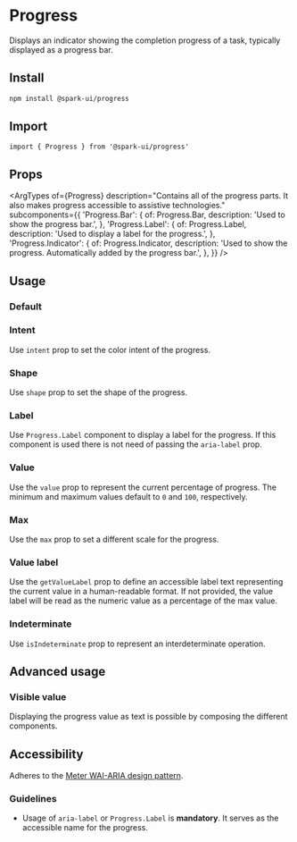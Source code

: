 


<Meta of={stories} />

# Progress

Displays an indicator showing the completion progress of a task, typically displayed as a progress bar.

## Install

```sh
npm install @spark-ui/progress
```

## Import

```tsx
import { Progress } from '@spark-ui/progress'
```

## Props

<ArgTypes
  of={Progress}
  description="Contains all of the progress parts. It also makes progress accessible to assistive technologies."
  subcomponents={{
    'Progress.Bar': {
      of: Progress.Bar,
      description: 'Used to show the progress bar.',
    },
    'Progress.Label': {
      of: Progress.Label,
      description: 'Used to display a label for the progress.',
    },
    'Progress.Indicator': {
      of: Progress.Indicator,
      description: 'Used to show the progress. Automatically added by the progress bar.',
    },
  }}
/>

## Usage

### Default

<Canvas of={stories.Default} />

### Intent

Use `intent` prop to set the color intent of the progress.

<Canvas of={stories.Intent} />

### Shape

Use `shape` prop to set the shape of the progress.

<Canvas of={stories.Shape} />

### Label

Use `Progress.Label` component to display a label for the progress. If this component is used there is not need of passing the `aria-label` prop.

<Canvas of={stories.Label} />

### Value

Use the `value` prop to represent the current percentage of progress. The minimum and maximum values default to `0` and `100`, respectively.

<Canvas of={stories.Value} />

### Max

Use the `max` prop to set a different scale for the progress.

<Canvas of={stories.Max} />

### Value label

Use the `getValueLabel` prop to define an accessible label text representing the current value in a human-readable format. If not provided, the value label will be read as the numeric value as a percentage of the max value.

<Canvas of={stories.ValueLabel} />

### Indeterminate

Use `isIndeterminate` prop to represent an interdeterminate operation.

<Canvas of={stories.Indeterminate} />

## Advanced usage

### Visible value

Displaying the progress value as text is possible by composing the different components.

<Canvas of={stories.VisibleValue} />

## Accessibility

<A11yReport of="progress" />

Adheres to the [Meter WAI-ARIA design pattern](https://www.w3.org/WAI/ARIA/apg/patterns/meter/).

### Guidelines

- Usage of `aria-label` or `Progress.Label` is **mandatory**. It serves as the accessible name for the progress.
